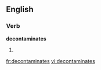
==English==

===Verb===
'''decontaminates'''

# {{third-person singular of|[[decontaminate]]}}

[[fr:decontaminates]]
[[vi:decontaminates]]
